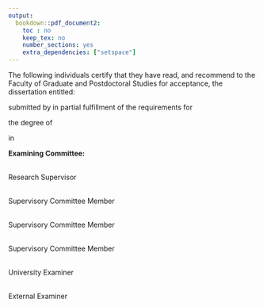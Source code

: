 ```yaml
---
output:
  bookdown::pdf_document2:
    toc : no
    keep_tex: no
    number_sections: yes
    extra_dependencies: ["setspace"]
---
```


<!-- Note this section is Required -->

\doublespacing

The following individuals certify that they have read, and recommend to the Faculty of Graduate
and Postdoctoral Studies for acceptance, the dissertation entitled:

\vspace{5mm}


\noindent\underline{\makebox[6in][l]{Network processes related to political discourse and policy positions: the case of climate change}} 
\noindent\underline{\makebox[6in][l]{policy networks in Canada.}} 

\vspace{2mm}

submitted by \underline{Adam C. Howe} in partial fulfillment of the requirements for

the degree of \noindent\underline{\makebox[5in][l]{Doctor of Philosophy}}  

in \noindent\underline{\makebox[5.8in][l]{Sociology}}

\vspace{5mm}

**Examining Committee:**

\noindent\underline{\makebox[6in][l]{David B. Tindall}}  
Research Supervisor

\noindent\underline{\makebox[6in][l]{Rima Wilkes}}  
Supervisory Committee Member 

\noindent\underline{\makebox[6in][l]{Mark C. J. Stoddart}}  
Supervisory Committee Member 

\noindent\underline{\makebox[6in][l]{John McLevey}}  
Supervisory Committee Member 

\noindent\underline{\makebox[6in][l]{Name of University Examiner}}  
University Examiner

\noindent\underline{\makebox[6in][l]{Name of External Examiner}}  
External Examiner

